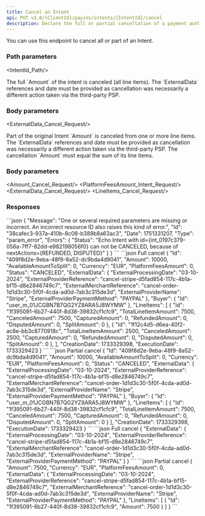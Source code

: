 ```yaml
---
title: Cancel an Intent
api: PUT v3.0/{ClientId}/payins/intents/{IntentId}/cancel
description: Declare the full or partial cancellation of a payment authorization processed by a third-party PSP
---
```





You can use this endpoint to cancel all or part of an Intent.

### Path parameters

<IntentId_Path/>

<Tabs>
<Tab title="Full cancellation">
The full `Amount` of the intent is canceled (all line items). The `ExternalData` references and date must be provided as cancellation was necessarily a different action taken via the third-party PSP.

### Body parameters

<ExternalData_Cancel_Request/>

</Tab>
<Tab title="Partial cancellation">
Part of the original Intent `Amount` is canceled from one or more line items. The `ExternalData` references and date must be provided as cancellation was necessarily a different action taken via the third-party PSP. The cancellation `Amount` must equal the sum of its line items.

### Body parameters

<Amount_Cancel_Request/>
<PlatformFeesAmount_Intent_Request/>
<ExternalData_Cancel_Request/>
<LineItems_Cancel_Request/>

</Tab>
</Tabs>

### Responses

<AccordionGroup>
<Accordion title="200 - Response parameters">
<Id_Intent/>
<Amount_Intent/>
<AvailableAmountToSplit_Intent/>
<Currency_Intent/>
<PlatformFeesAmount_Intent/>
<Status_Intent/>
<ExternalData_Cancel/>
<Buyer_Intent/>
<LineItems_Intent_Actions/>
<CreationDate_Intent/>
<ExecutionDate_Intent/>
</Accordion>
</AccordionGroup>

<AccordionGroup>
<Accordion title="400 - Cancel not allowed in NextActions">
```json
{
    "Message": "One or several required parameters are missing or incorrect. An incorrect resource ID also raises this kind of error.",
    "Id": "38cafec3-937a-410b-8c08-b389b8a63ac3",
    "Date": 1751331207,
    "Type": "param_error",
    "Errors": {
        "Status": "Echo Intent with id={int_0197c379-056a-7ff7-82dd-e982198056f0} can not be CANCELED, because of nextActions={REFUNDED, DISPUTED}"
    }
}
```
</Accordion>
</AccordionGroup>

<ResponseExample>
```json Full cancel
{
    "Id": "409f8d2e-9eba-48f9-8a52-dc9bda4d9041",
    "Amount": 10000,
    "AvailableAmountToSplit": 0,
    "Currency": "EUR",
    "PlatformFeesAmount": 0,
    "Status": "CANCELED",
    "ExternalData": {
        "ExternalProcessingDate": "03-10-2024",
        "ExternalProviderReference": "cancel-stripe-d5fad854-117c-4b1a-bf15-d8e2846749c7",
        "ExternalMerchantReference": "cancel-order-1d1d3c30-5f0f-4cda-ad0d-7ab3c315de3d",
        "ExternalProviderName": "Stripe",
        "ExternalProviderPaymentMethod": "PAYPAL"
    },
    "Buyer": {
        "Id": "user_m_01JCGBN7B7QG2YZ8ARA5J8WYMW"
    },
    "LineItems": [
        {
            "Id": "1f395091-6b27-440f-8d38-39832cf1cfc9",
            "TotalLineItemAmount": 7500,
            "CanceledAmount": 7500,
            "CapturedAmount": 0,
            "RefundedAmount": 0,
            "DisputedAmount": 0,
            "SplitAmount": 0
        },
        {
            "Id": "1f12c4d5-d6ea-40f2-ac8e-bb3c8770918c",
            "TotalLineItemAmount": 2500,
            "CanceledAmount": 2500,
            "CapturedAmount": 0,
            "RefundedAmount": 0,
            "DisputedAmount": 0,
            "SplitAmount": 0
        },
    ],
    "CreationDate": 1733329398,
    "ExecutionDate": 1733329423
}
```
```json Partial cancel
{
    "Id": "409f8d2e-9eba-48f9-8a52-dc9bda4d9041",
    "Amount": 10000,
    "AvailableAmountToSplit": 0,
    "Currency": "EUR",
    "PlatformFeesAmount": 0,
    "Status": "CANCELED",
    "ExternalData": {
        "ExternalProcessingDate": "03-10-2024",
        "ExternalProviderReference": "cancel-stripe-d5fad854-117c-4b1a-bf15-d8e2846749c7",
        "ExternalMerchantReference": "cancel-order-1d1d3c30-5f0f-4cda-ad0d-7ab3c315de3d",
        "ExternalProviderName": "Stripe",
        "ExternalProviderPaymentMethod": "PAYPAL"
    },
    "Buyer": {
        "Id": "user_m_01JCGBN7B7QG2YZ8ARA5J8WYMW"
    },
    "LineItems": [
        {
            "Id": "1f395091-6b27-440f-8d38-39832cf1cfc9",
            "TotalLineItemAmount": 7500,
            "CanceledAmount": 7500,
            "CapturedAmount": 0,
            "RefundedAmount": 0,
            "DisputedAmount": 0,
            "SplitAmount": 0
        }
    ],
    "CreationDate": 1733329398,
    "ExecutionDate": 1733329423
}
```
</ResponseExample>

<RequestExample>
```json Full cancel
{
    "ExternalData": {
        "ExternalProcessingDate": "03-10-2024",
        "ExternalProviderReference": "cancel-stripe-d5fad854-117c-4b1a-bf15-d8e2846749c7",
        "ExternalMerchantReference": "cancel-order-1d1d3c30-5f0f-4cda-ad0d-7ab3c315de3d",
        "ExternalProviderName": "Stripe",
        "ExternalProviderPaymentMethod": "PAYPAL"
    }
}
```  
```json Partial cancel
{
    "Amount": 7500,
    "Currency": "EUR",
    "PlatformFeesAmount": 0,
    "ExternalData": {
        "ExternalProcessingDate": "03-10-2024",
        "ExternalProviderReference": "cancel-stripe-d5fad854-117c-4b1a-bf15-d8e2846749c7",
        "ExternalMerchantReference": "cancel-order-1d1d3c30-5f0f-4cda-ad0d-7ab3c315de3d",
        "ExternalProviderName": "Stripe",
        "ExternalProviderPaymentMethod": "PAYPAL"
    },
    "LineItems": [
        {
            "Id": "1f395091-6b27-440f-8d38-39832cf1cfc9",
            "Amount": 7500
        }
    ]
}
```  
</RequestExample>